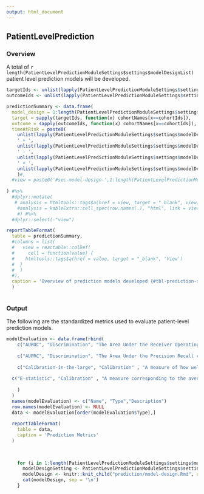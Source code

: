 ```yaml
---
output: html_document
---
```

  
## PatientLevelPrediction

::: {.panel-tabset}

### Overview

A total of ``r length(PatientLevelPredictionModuleSettings$settings$modelDesignList)`` patient level prediction models will be developed. 

```r

targetIds <- unlist(lapply(PatientLevelPredictionModuleSettings$settings$modelDesignList, function(x) x$targetId))
outcomeIds <- unlist(lapply(PatientLevelPredictionModuleSettings$settings$modelDesignList, function(x) x$outcomeId))

predictionSummary <- data.frame(
  model_design = 1:length(PatientLevelPredictionModuleSettings$setting$modelDesignList),
  target = sapply(targetIds, function(x) cohortNames[x==cohortIds]),
  outcome = sapply(outcomeIds, function(x) cohortNames[x==cohortIds]),
  timeAtRisk = paste0(
    unlist(lapply(PatientLevelPredictionModuleSettings$settings$modelDesignList, function(x) x$populationSettings$startAnchor)), 
    ' + ',
    unlist(lapply(PatientLevelPredictionModuleSettings$settings$modelDesignList, function(x) x$populationSettings$riskWindowStart)),
    ' - ',
    unlist(lapply(PatientLevelPredictionModuleSettings$settings$modelDesignList, function(x) x$populationSettings$endAnchor)), 
    ' + ',
    unlist(lapply(PatientLevelPredictionModuleSettings$settings$modelDesignList, function(x) x$populationSettings$riskWindowEnd))
    )#,
  #view = paste0('#sec-model-design-',1:length(PatientLevelPredictionModuleSettings$setting))
  
) #%>%
  #dplyr::mutate(
   # analysis = htmltools::tags$a(href = view, target = "_blank", view)
    #analysis = kableExtra::cell_spec(row.names(.), "html", link = view)
    #) #%>%
  #dplyr::select(-"view")

reportTableFormat(
  table = predictionSummary, 
  #columns = list(
  #   view = reactable::colDef(
  #     cell = function(value) {
  #    htmltools::tags$a(href = value, target = "_blank", 'View')
  #  }
  #  )
  #),
  caption = 'Overview of prediction models developed {#tbl-prediction-summary}'
  ) 
  
```

### Output

The following are the standardized metrics used to evaluate patient-level prediction models.

```r
modelEvaluation <- data.frame(rbind(
    c("AUROC", "Discrimination", "The Area Under the Receiver Operating Characteristic curve is a common discrimination metric.  It corresponds to the probability that a randomly selected patient with the outcome is assigned a higher risk by the model than a randomly selected patients without the outcome."),
    
    c("AUPRC", "Discrimination", "The Area Under the Precision Recall curve is a common discrimination metric that provides a useful insight when the outcome is rare."), 
    
    c("Calibration-in-the-large", "Calibration" , "A measure of how well the predicted risk matches the observed risk on average.  It compares the mean predicted risk for the whole popualtion (the model's predicted risk) with the observed risk (the true risk)"),
    
  c("E-statistic", "Calibration" , "A measure corresponding to the average difference between the true risk and the predicted risk.")
    
    )
  )
  names(modelEvaluation) <- c("Name", "Type","Description")
  row.names(modelEvaluation) <- NULL
  data <- modelEvaluation[order(modelEvaluation$Type),]
  
  reportTableFormat(
    table = data, 
    caption = 'Prediction Metrics'
  )
  
  
```

```r
    for (i in 1:length(PatientLevelPredictionModuleSettings$settings$modelDesignList)) {
      modelDesignSetting <- PatientLevelPredictionModuleSettings$settings$modelDesignList[[i]]
      modelDesign <- knitr::knit_child("prediction/model-design.Rmd", quiet = TRUE, envir = environment())
      cat(modelDesign, sep = '\n')
    }
```

:::